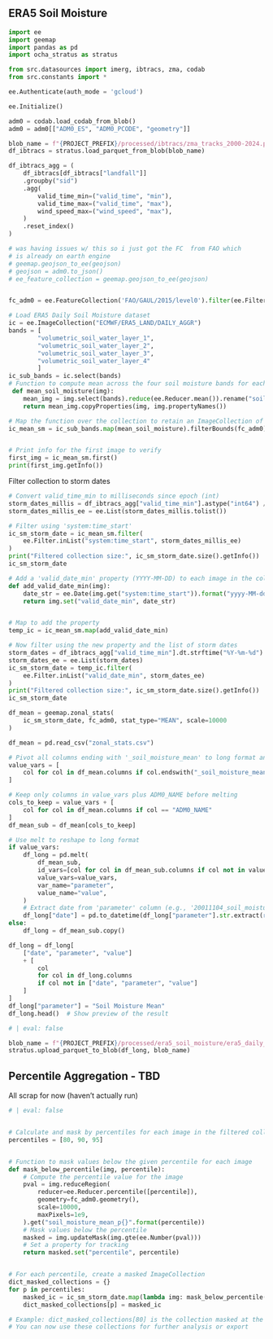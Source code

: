 ## ERA5 Soil Moisture

<!-- markdownlint-disable MD013 -->

```python
import ee
import geemap
import pandas as pd
import ocha_stratus as stratus

from src.datasources import imerg, ibtracs, zma, codab
from src.constants import *
```


```python
ee.Authenticate(auth_mode = 'gcloud')
```

```python
ee.Initialize()
```

```python
adm0 = codab.load_codab_from_blob()
adm0 = adm0[["ADM0_ES", "ADM0_PCODE", "geometry"]]
```

```python

blob_name = f"{PROJECT_PREFIX}/processed/ibtracs/zma_tracks_2000-2024.parquet"
df_ibtracs = stratus.load_parquet_from_blob(blob_name)
```


```python
df_ibtracs_agg = (
    df_ibtracs[df_ibtracs["landfall"]]
    .groupby("sid")
    .agg(
        valid_time_min=("valid_time", "min"),
        valid_time_max=("valid_time", "max"),
        wind_speed_max=("wind_speed", "max"),
    )
    .reset_index()
)
```


```python
# was having issues w/ this so i just got the FC  from FAO which 
# is already on earth engine
# geemap.geojson_to_ee(geojson)
# geojson = adm0.to_json()
# ee_feature_collection = geemap.geojson_to_ee(geojson)


fc_adm0 = ee.FeatureCollection('FAO/GAUL/2015/level0').filter(ee.Filter.eq('ADM0_NAME', 'Cuba'))

# Load ERA5 Daily Soil Moisture dataset
ic = ee.ImageCollection("ECMWF/ERA5_LAND/DAILY_AGGR")
bands = [
        "volumetric_soil_water_layer_1",
        "volumetric_soil_water_layer_2",
        "volumetric_soil_water_layer_3",
        "volumetric_soil_water_layer_4"
        ]
ic_sub_bands = ic.select(bands)
# Function to compute mean across the four soil moisture bands for each image
 def mean_soil_moisture(img):
    mean_img = img.select(bands).reduce(ee.Reducer.mean()).rename("soil_moisture_mean")
    return mean_img.copyProperties(img, img.propertyNames())

# Map the function over the collection to retain an ImageCollection of mean images
ic_mean_sm = ic_sub_bands.map(mean_soil_moisture).filterBounds(fc_adm0)


# Print info for the first image to verify
first_img = ic_mean_sm.first()
print(first_img.getInfo())
```


Filter collection to storm dates
```python
# Convert valid_time_min to milliseconds since epoch (int)
storm_dates_millis = df_ibtracs_agg["valid_time_min"].astype("int64") // 10**6
storm_dates_millis_ee = ee.List(storm_dates_millis.tolist())

# Filter using 'system:time_start'
ic_sm_storm_date = ic_mean_sm.filter(
    ee.Filter.inList("system:time_start", storm_dates_millis_ee)
)
print("Filtered collection size:", ic_sm_storm_date.size().getInfo())
ic_sm_storm_date
```





```python
# Add a 'valid_date_min' property (YYYY-MM-DD) to each image in the collection
def add_valid_date_min(img):
    date_str = ee.Date(img.get("system:time_start")).format("yyyy-MM-dd")
    return img.set("valid_date_min", date_str)


# Map to add the property
temp_ic = ic_mean_sm.map(add_valid_date_min)

# Now filter using the new property and the list of storm dates
storm_dates = df_ibtracs_agg["valid_time_min"].dt.strftime("%Y-%m-%d").tolist()
storm_dates_ee = ee.List(storm_dates)
ic_sm_storm_date = temp_ic.filter(
    ee.Filter.inList("valid_date_min", storm_dates_ee)
)
print("Filtered collection size:", ic_sm_storm_date.size().getInfo())
ic_sm_storm_date
```

```python
df_mean = geemap.zonal_stats(
    ic_sm_storm_date, fc_adm0, stat_type="MEAN", scale=10000
)
```

```python
df_mean = pd.read_csv("zonal_stats.csv")

```


```python
# Pivot all columns ending with '_soil_moisture_mean' to long format and parse dates
value_vars = [
    col for col in df_mean.columns if col.endswith("_soil_moisture_mean")
]

# Keep only columns in value_vars plus ADM0_NAME before melting
cols_to_keep = value_vars + [
    col for col in df_mean.columns if col == "ADM0_NAME"
]
df_mean_sub = df_mean[cols_to_keep]

# Use melt to reshape to long format
if value_vars:
    df_long = pd.melt(
        df_mean_sub,
        id_vars=[col for col in df_mean_sub.columns if col not in value_vars],
        value_vars=value_vars,
        var_name="parameter",
        value_name="value",
    )
    # Extract date from 'parameter' column (e.g., '20011104_soil_moisture_mean')
    df_long["date"] = pd.to_datetime(df_long["parameter"].str.extract(r"(\d{8})")[0], format="%Y%m%d", errors="coerce")
else:
    df_long = df_mean_sub.copy()

df_long = df_long[
    ["date", "parameter", "value"]
    + [
        col
        for col in df_long.columns
        if col not in ["date", "parameter", "value"]
    ]
]
df_long["parameter"] = "Soil Moisture Mean"
df_long.head()  # Show preview of the result
```

```python
# | eval: false

blob_name = f"{PROJECT_PREFIX}/processed/era5_soil_moisture/era5_daily_sm_storm_dates.csv"
stratus.upload_parquet_to_blob(df_long, blob_name)
```

## Percentile Aggregation - TBD

All scrap for now (haven't actually run)

```python
# | eval: false


# Calculate and mask by percentiles for each image in the filtered collection
percentiles = [80, 90, 95]


# Function to mask values below the given percentile for each image
def mask_below_percentile(img, percentile):
    # Compute the percentile value for the image
    pval = img.reduceRegion(
        reducer=ee.Reducer.percentile([percentile]),
        geometry=fc_adm0.geometry(),
        scale=10000,
        maxPixels=1e9,
    ).get("soil_moisture_mean_p{}".format(percentile))
    # Mask values below the percentile
    masked = img.updateMask(img.gte(ee.Number(pval)))
    # Set a property for tracking
    return masked.set("percentile", percentile)


# For each percentile, create a masked ImageCollection
dict_masked_collections = {}
for p in percentiles:
    masked_ic = ic_sm_storm_date.map(lambda img: mask_below_percentile(img, p))
    dict_masked_collections[p] = masked_ic

# Example: dict_masked_collections[80] is the collection masked at the 80th percentile
# You can now use these collections for further analysis or export
```